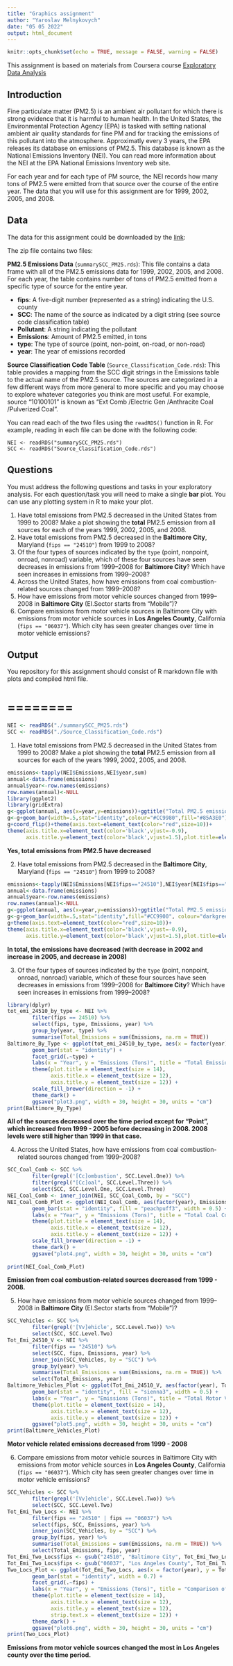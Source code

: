 ```yaml
---
title: "Graphics assignment"
author: "Yaroslav Melnykovych"
date: "05 05 2022"
output: html_document
---
```


```r
knitr::opts_chunk$set(echo = TRUE, message = FALSE, warning = FALSE)
```

This assignment is based on materials from Coursera course [Exploratory Data Analysis](https://www.coursera.org/learn/exploratory-data-analysis/home/welcome)

## Introduction

Fine particulate matter (PM2.5) is an ambient air pollutant for which there is strong evidence that it is harmful to human health. In the United States, the Environmental Protection Agency (EPA) is tasked with setting national ambient air quality standards for fine PM and for tracking the emissions of this pollutant into the atmosphere. Approximatly every 3 years, the EPA releases its database on emissions of PM2.5. This database is known as the National Emissions Inventory (NEI). You can read more information about the NEI at the EPA National Emissions Inventory web site.

For each year and for each type of PM source, the NEI records how many tons of PM2.5 were emitted from that source over the course of the entire year. The data that you will use for this assignment are for 1999, 2002, 2005, and 2008.

## Data

The data for this assignment could be downloaded by the [link](https://www.dropbox.com/s/fey54ngk8g4z6rr/exdata_data_NEI_data.zip?dl=0):

The zip file contains two files:

**PM2.5 Emissions Data** (`summarySCC_PM25.rds`): This file contains a data frame with all of the PM2.5 emissions data for 1999, 2002, 2005, and 2008. For each year, the table contains number of tons of PM2.5 emitted from a specific type of source for the entire year.

- **fips**: A five-digit number (represented as a string) indicating the U.S. county
- **SCC**: The name of the source as indicated by a digit string (see source code classification table)
- **Pollutant**: A string indicating the pollutant
- **Emissions**: Amount of PM2.5 emitted, in tons
- **type**: The type of source (point, non-point, on-road, or non-road)
- **year**: The year of emissions recorded

**Source Classification Code Table** (`Source_Classification_Code.rds`): This table provides a mapping from the SCC digit strings in the Emissions table to the actual name of the PM2.5 source. The sources are categorized in a few different ways from more general to more specific and you may choose to explore whatever categories you think are most useful. For example, source “10100101” is known as “Ext Comb /Electric Gen /Anthracite Coal /Pulverized Coal”.

You can read each of the two files using the `readRDS()` function in R. For example, reading in each file can be done with the following code:

```
NEI <- readRDS("summarySCC_PM25.rds")
SCC <- readRDS("Source_Classification_Code.rds")
```
## Questions

You must address the following questions and tasks in your exploratory analysis. For each question/task you will need to make a single **bar** plot. You can use any plotting system in R to make your plot.

1. Have total emissions from PM2.5 decreased in the United States from 1999 to 2008? Make a plot showing the **total** PM2.5 emission from all sources for each of the years 1999, 2002, 2005, and 2008.
2. Have total emissions from PM2.5 decreased in the **Baltimore City**, Maryland (`fips == "24510"`) from 1999 to 2008?
3. Of the four types of sources indicated by the `type` (point, nonpoint, onroad, nonroad) variable, which of these four sources have seen decreases in emissions from 1999–2008 for **Baltimore City**? Which have seen increases in emissions from 1999–2008?
4. Across the United States, how have emissions from coal combustion-related sources changed from 1999–2008?
5. How have emissions from motor vehicle sources changed from 1999–2008 in **Baltimore City** (EI.Sector starts from "Mobile")?
6. Compare emissions from motor vehicle sources in Baltimore City with emissions from motor vehicle sources in **Los Angeles County**, California (`fips == "06037"`). Which city has seen greater changes over time in motor vehicle emissions?

## Output

You repository for this assignment should consist of R markdown file with plots and compiled html file.

# ========


```r
NEI <- readRDS("./summarySCC_PM25.rds")
SCC <- readRDS("./Source_Classification_Code.rds")
```

1. Have total emissions from PM2.5 decreased in the United States from 1999 to 2008? Make a plot showing the **total** PM2.5 emission from all sources for each of the years 1999, 2002, 2005, and 2008.
```r
emissions<-tapply(NEI$Emissions,NEI$year,sum)
annual<-data.frame(emissions)
annual$year<-row.names(emissions)
row.names(annual)<-NULL
library(ggplot2)
library(gridExtra)
g<-ggplot(annual, aes(x=year,y=emissions))+ggtitle("Total PM2.5 emission from all sources (tons)\n in the United States")
g<-g+geom_bar(width=.5,stat="identity",colour="#CC9980",fill="#85A3E0")
g+coord_flip()+theme(axis.text=element_text(color="red",size=10))+
theme(axis.title.x=element_text(color='black',vjust=-0.9),
      axis.title.y=element_text(color='black',vjust=1.5),plot.title=element_text(color="blue",size=12,vjust=1))
```

**Yes, total emissions from PM2.5 have decreased**


2. Have total emissions from PM2.5 decreased in the **Baltimore City**, Maryland (`fips == "24510"`) from 1999 to 2008?
```r
emissions<-tapply(NEI$Emissions[NEI$fips=="24510"],NEI$year[NEI$fips=="24510"],sum)
annual<-data.frame(emissions)
annual$year<-row.names(emissions)
row.names(annual)<-NULL
g<-ggplot(annual, aes(x=year,y=emissions))+ggtitle("Total PM2.5 emission from all sources (tons)\n in the Baltimore")
g<-g+geom_bar(width=.5,stat="identity",fill="#CC9900", colour="darkgreen")
g+theme(axis.text=element_text(color="red",size=10))+
theme(axis.title.x=element_text(color='black',vjust=-0.9),
      axis.title.y=element_text(color='black',vjust=1.5),plot.title=element_text(color="blue",size=12,vjust=1))
```

**In total, the emissions have decreased (with decrease in 2002 and increase in 2005, and decrease in 2008)**


3. Of the four types of sources indicated by the `type` (point, nonpoint, onroad, nonroad) variable, which of these four sources have seen decreases in emissions from 1999–2008 for **Baltimore City**? Which have seen increases in emissions from 1999–2008?

```r
library(dplyr)
tot_emi_24510_by_type <- NEI %>%
        filter(fips == 24510) %>%
        select(fips, type, Emissions, year) %>%
        group_by(year, type) %>%
        summarise(Total_Emissions = sum(Emissions, na.rm = TRUE))
Baltimore_By_Type <- ggplot(tot_emi_24510_by_type, aes(x = factor(year), y = Total_Emissions, fill = type)) +
        geom_bar(stat = "identity") +
        facet_grid(.~type) + 
        labs(x = "Year", y = "Emissions (Tons)", title = "Total Emissions By Type In Baltimore City, Maryland From 1999 - 2008") +
        theme(plot.title = element_text(size = 14),
              axis.title.x = element_text(size = 12),
              axis.title.y = element_text(size = 12)) +
        scale_fill_brewer(direction = -1) + 
        theme_dark() +
        ggsave("plot3.png", width = 30, height = 30, units = "cm")
print(Baltimore_By_Type)
```

**All of the sources decreased over the time period except for “Point”, which increased from 1999 - 2005 before decreasing in 2008. 2008 levels were still higher than 1999 in that case.**

4. Across the United States, how have emissions from coal combustion-related sources changed from 1999–2008?

```r
SCC_Coal_Comb <- SCC %>%
        filter(grepl('[Cc]ombustion', SCC.Level.One)) %>%
        filter(grepl("[Cc]oal", SCC.Level.Three)) %>%
        select(SCC, SCC.Level.One, SCC.Level.Three)
NEI_Coal_Comb <- inner_join(NEI, SCC_Coal_Comb, by = "SCC")
NEI_Coal_Comb_Plot <- ggplot(NEI_Coal_Comb, aes(factor(year), Emissions)) +
        geom_bar(stat = "identity", fill = "peachpuff3", width = 0.5) +
        labs(x = "Year", y = "Emissions (Tons)", title = "Total Coal Combustion Related Emissions From 1999 - 2008") +
        theme(plot.title = element_text(size = 14),
              axis.title.x = element_text(size = 12),
              axis.title.y = element_text(size = 12)) +
        scale_fill_brewer(direction = -1) + 
        theme_dark() +
        ggsave("plot4.png", width = 30, height = 30, units = "cm")
        
print(NEI_Coal_Comb_Plot)
```

**Emission from coal combustion-related sources decreased from 1999 - 2008.**


5. How have emissions from motor vehicle sources changed from 1999–2008 in **Baltimore City** (EI.Sector starts from "Mobile")?
```r
SCC_Vehicles <- SCC %>%
        filter(grepl('[Vv]ehicle', SCC.Level.Two)) %>%
        select(SCC, SCC.Level.Two)
Tot_Emi_24510_V <- NEI %>%
        filter(fips == "24510") %>%
        select(SCC, fips, Emissions, year) %>%
        inner_join(SCC_Vehicles, by = "SCC") %>%
        group_by(year) %>%
        summarise(Total_Emissions = sum(Emissions, na.rm = TRUE)) %>%
        select(Total_Emissions, year)
Baltimore_Vehicles_Plot <- ggplot(Tot_Emi_24510_V, aes(factor(year), Total_Emissions)) +
        geom_bar(stat = "identity", fill = "sienna3", width = 0.5) +
        labs(x = "Year", y = "Emissions (Tons)", title = "Total Motor Vehicle Related Emissions In Baltimore City From 1999 - 2008") +
        theme(plot.title = element_text(size = 14),
              axis.title.x = element_text(size = 12),
              axis.title.y = element_text(size = 12)) +
        ggsave("plot5.png", width = 30, height = 30, units = "cm")
print(Baltimore_Vehicles_Plot)
```

**Motor vehicle related emissions decreased from 1999 - 2008**


6. Compare emissions from motor vehicle sources in Baltimore City with emissions from motor vehicle sources in **Los Angeles County**, California (`fips == "06037"`). Which city has seen greater changes over time in motor vehicle emissions?
```r
SCC_Vehicles <- SCC %>%
        filter(grepl('[Vv]ehicle', SCC.Level.Two)) %>%
        select(SCC, SCC.Level.Two)
Tot_Emi_Two_Locs <- NEI %>%
        filter(fips == "24510" | fips == "06037") %>%
        select(fips, SCC, Emissions, year) %>%
        inner_join(SCC_Vehicles, by = "SCC") %>%
        group_by(fips, year) %>%
        summarise(Total_Emissions = sum(Emissions, na.rm = TRUE)) %>%
        select(Total_Emissions, fips, year)
Tot_Emi_Two_Locs$fips <- gsub("24510", "Baltimore City", Tot_Emi_Two_Locs$fips)
Tot_Emi_Two_Locs$fips <- gsub("06037", "Los Angeles County", Tot_Emi_Two_Locs$fips)
Two_Locs_Plot <- ggplot(Tot_Emi_Two_Locs, aes(x = factor(year), y = Total_Emissions, fill = fips)) +
        geom_bar(stat = "identity", width = 0.7) +
        facet_grid(.~fips) + 
        labs(x = "Year", y = "Emissions (Tons)", title = "Comparison of Motor Vehicle Related Emissions Between Baltimore City and Los Angeles From 1999 - 2008") +
        theme(plot.title = element_text(size = 14),
              axis.title.x = element_text(size = 12),
              axis.title.y = element_text(size = 12),
              strip.text.x = element_text(size = 12)) +
        theme_dark() + 
        ggsave("plot6.png", width = 30, height = 30, units = "cm")
print(Two_Locs_Plot)
```

**Emissions from motor vehicle sources changed the most in Los Angeles county over the time period.**
